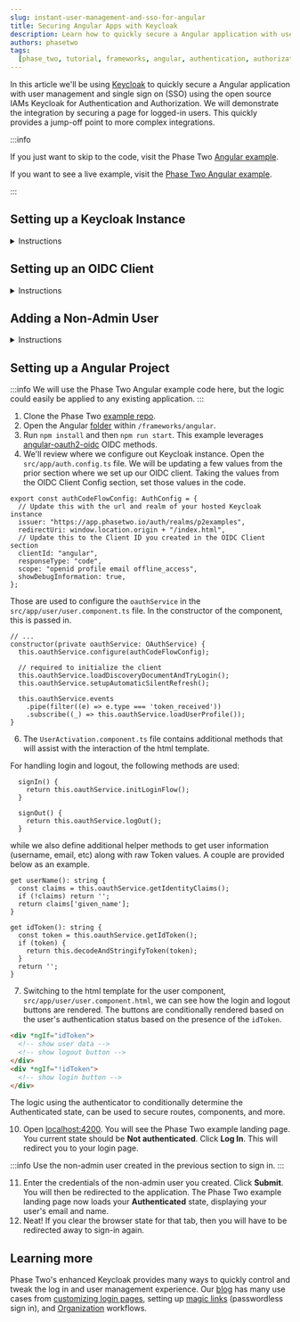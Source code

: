 ```yaml
---
slug: instant-user-management-and-sso-for-angular
title: Securing Angular Apps with Keycloak
description: Learn how to quickly secure a Angular application with user management and SSO using the open source IAMs Keycloak for Authentication and Authorization
authors: phasetwo
tags:
  [phase_two, tutorial, frameworks, angular, authentication, authorization, sso]
---
```



In this article we'll be using [Keycloak](https://www.keycloak.org/) to quickly secure a Angular application with user management and single sign on (SSO) using the open source IAMs Keycloak for Authentication and Authorization. We will demonstrate the integration by securing a page for logged-in users. This quickly provides a jump-off point to more complex integrations.

<!--truncate-->

:::info

If you just want to skip to the code, visit the Phase Two [Angular example](https://github.com/p2-inc/examples/tree/main/frameworks/angular).

If you want to see a live example, visit the [Phase Two Angular example](https://phasetwo-angular-example.vercel.app).

:::

## Setting up a Keycloak Instance

<details>
  <summary>Instructions</summary>
  <PhaseTwoStarterInstructions />
</details>

## Setting up an OIDC Client

<details>
  <summary>Instructions</summary>
  <OIDC />
</details>

## Adding a Non-Admin User

<details>
  <summary>Instructions</summary>
  <NonAdminUser />
</details>

## Setting up a Angular Project

:::info
We will use the Phase Two Angular example code here, but the logic could easily be applied to any existing application.
:::

1. Clone the Phase Two [example repo](https://github.com/p2-inc/examples/).
2. Open the Angular [folder](https://github.com/p2-inc/examples/tree/main/frameworks/angular) within `/frameworks/angular`.
3. Run `npm install` and then `npm run start`. This example leverages [angular-oauth2-oidc](https://github.com/manfredsteyer/angular-oauth2-oidc) OIDC methods.
4. We'll review where we configure out Keycloak instance. Open the `src/app/auth.config.ts` file. We will be updating a few values from the prior section where we set up our OIDC client. Taking the values from the OIDC Client Config section, set those values in the code.

```tsx
export const authCodeFlowConfig: AuthConfig = {
  // Update this with the url and realm of your hosted Keycloak instance
  issuer: "https://app.phasetwo.io/auth/realms/p2examples",
  redirectUri: window.location.origin + "/index.html",
  // Update this to the Client ID you created in the OIDC Client section
  clientId: "angular",
  responseType: "code",
  scope: "openid profile email offline_access",
  showDebugInformation: true,
};
```

Those are used to configure the `oauthService` in the `src/app/user/user.component.ts` file. In the constructor of the component, this is passed in.

```tsx
// ...
constructor(private oauthService: OAuthService) {
  this.oauthService.configure(authCodeFlowConfig);

  // required to initialize the client
  this.oauthService.loadDiscoveryDocumentAndTryLogin();
  this.oauthService.setupAutomaticSilentRefresh();

  this.oauthService.events
    .pipe(filter((e) => e.type === 'token_received'))
    .subscribe((_) => this.oauthService.loadUserProfile());
}
```

6. The `UserActivation.component.ts` file contains additional methods that will assist with the interaction of the html template.

For handling login and logout, the following methods are used:

```tsx
  signIn() {
    return this.oauthService.initLoginFlow();
  }

  signOut() {
    return this.oauthService.logOut();
  }
```

while we also define additional helper methods to get user information (username, email, etc) along with raw Token values. A couple are provided below as an example.

```tsx
get userName(): string {
  const claims = this.oauthService.getIdentityClaims();
  if (!claims) return '';
  return claims['given_name'];
}

get idToken(): string {
  const token = this.oauthService.getIdToken();
  if (token) {
    return this.decodeAndStringifyToken(token);
  }
  return '';
}
```

7. Switching to the html template for the user component, `src/app/user/user.component.html`, we can see how the login and logout buttons are rendered. The buttons are conditionally rendered based on the user's authentication status based on the presence of the `idToken`.

```html
<div *ngIf="idToken">
  <!-- show user data -->
  <!-- show logout button -->
</div>
<div *ngIf="!idToken">
  <!-- show login button -->
</div>
```

The logic using the authenticator to conditionally determine the Authenticated state, can be used to secure routes, components, and more.

10. Open [localhost:4200](http://localhost:4200). You will see the Phase Two example landing page. You current state should be **Not authenticated**. Click **Log In**. This will redirect you to your login page.

:::info
Use the non-admin user created in the previous section to sign in.
:::

11. Enter the credentials of the non-admin user you created. Click **Submit**. You will then be redirected to the application. The Phase Two example landing page now loads your **Authenticated** state, displaying your user's email and name.
12. Neat! If you clear the browser state for that tab, then you will have to be redirected away to sign-in again.

## Learning more

Phase Two's enhanced Keycloak provides many ways to quickly control and tweak the log in and user management experience. Our [blog](https://phasetwo.io/blog) has many use cases from [customizing login pages](https://phasetwo.io/blog/customizing-login-pages), setting up [magic links](https://phasetwo.io/blog/set-up-magic-links) (passwordless sign in), and [Organization](https://phasetwo.io/product/organizations) workflows.
